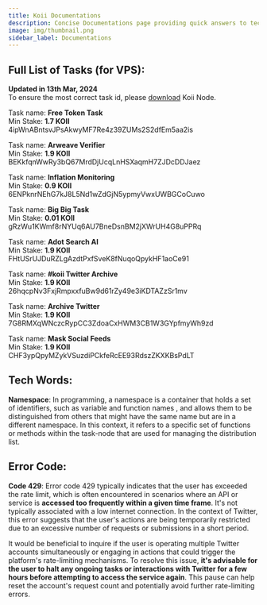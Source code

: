 ```yaml
---
title: Koii Documentations
description: Concise Documentations page providing quick answers to tech words related to koii network
image: img/thumbnail.png
sidebar_label: Documentations
---
```


## Full List of Tasks (for VPS): 

**Updated in 13th Mar, 2024**  
To ensure the most correct task id, please [download](https://www.koii.network/node) Koii Node.  

Task name: **Free Token Task**   
Min Stake: **1.7 KOII**  
4ipWnABntsvJPsAkwyMF7Re4z39ZUMs2S2dfEm5aa2is

Task name: **Arweave Verifier**  
Min Stake: **1.9 KOII**  
BEKkfqnWwRy3bQ67MrdDjUcqLnHSXaqmH7ZJDcDDJaez

Task name: **Inflation Monitoring**  
Min Stake: **0.9 KOII**  
6ENPknrNEhG7kJ8L5Nd1wZdGjN5ypmyVwxUWBGCoCuwo

Task name: **Big Big Task**   
Min Stake: **0.01 KOII**   
gRzWu1KWmf8rNYUq6AU7BneDsnBM2jXWrUH4G8uPPRq

Task name: **Adot Search AI**   
Min Stake: **1.9 KOII**  
FHtUSrUJDuRZLgAzdtPxfSveK8fNuqoQpykHF1aoCe91

Task name: **#koii Twitter Archive**  
Min Stake: **1.9 KOII**   
26hqcpNv3FxjRmpxxfuBw9d61rZy49e3iKDTAZzSr1mv

Task name: **Archive Twitter**  
Min Stake: **1.9 KOII**   
7G8RMXqWNczcRypCC3ZdoaCxHWM3CB1W3GYpfmyWh9zd 

Task name: **Mask Social Feeds**  
Min Stake: **1.9 KOII**   
CHF3ypQpyMZykVSuzdiPCkfeRcEE93RdszZKXKBsPdLT 

## Tech Words:

 **Namespace**: In programming, a namespace is a container that holds a set of identifiers, such as variable and function names
 , and allows them to be distinguished from others that might have the same name but are in a different namespace. In this context, it refers to a specific set of functions or methods within the task-node that are used for managing the distribution list.

## Error Code:

 **Code 429**: Error code 429 typically indicates that the user has exceeded the rate limit, which is often encountered in scenarios where an API or service is **accessed too frequently within a given time frame**. It's not typically associated with a low internet connection. In the context of Twitter, this error suggests that the user's actions are being temporarily restricted due to an excessive number of requests or submissions in a short period.  

It would be beneficial to inquire if the user is operating multiple Twitter accounts simultaneously or engaging in actions that could trigger the platform's rate-limiting mechanisms. To resolve this issue, **it's advisable for the user to halt any ongoing tasks or interactions with Twitter for a few hours before attempting to access the service again**. This pause can help reset the account's request count and potentially avoid further rate-limiting errors. 
